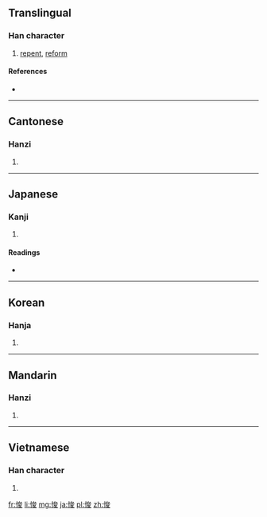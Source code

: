 {{also|恂}}
==Translingual==

===Han character===
{{Han char|rn=61|rad=心|as=07|sn=10|four=9304<sub>7</sub>|canj=心戈金水 (PICE)|ids=⿰[[忄]][[夋]]}}

# [[repent]], [[reform]]

====References====
* {{Han ref|kx=0387.340|dkj=10674|dj=0720.150|hdz=42307.080|uh=609B|ud=24731|bh=D1AA|bd=53674}}

----

==Cantonese==

===Hanzi===
{{yue-hanzi|jyut=[[syun1]]|y=syun1}}

# {{defn|lang=yue|sort=心07}}

----

==Japanese==

===Kanji===
{{ja-kanji|grade=|rs=心07}}

# {{defn|lang=ja|sort=心07}}

====Readings====
* {{ja-readings|on=[[せん]] (sen), [[しゅん]] (shun)|kun=[[あらためる]] (aratameru)}}

----

==Korean==

===Hanja===
{{ko-hanja|hangeul=전|eumhun=|rv=jeon|mr=chŏn|y=cen}}

# {{defn|lang=ko|sort=心07}}

----

==Mandarin==

===Hanzi===
{{cmn-hanzi|pin=[[quān]] ([[quan1]])|wg=ch'üan<sup>1</sup>}}

# {{defn|lang=cmn|sort=心07}}

----

==Vietnamese==

===Han character===
{{vi-readings|rs=心07| hanviet = thoăn}}

# {{defn|lang=vi|sort=心07}}

[[fr:悛]]
[[li:悛]]
[[mg:悛]]
[[ja:悛]]
[[pl:悛]]
[[zh:悛]]